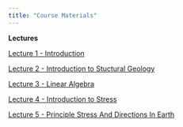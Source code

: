 ```yaml
---
title: "Course Materials"
---
```


**Lectures**

[Lecture 1 - Introduction](./slides/Lecture1-Introduction_Petroleum_Geomechanics.qmd)

[Lecture 2 - Introduction to Stuctural Geology](./slides/Lecture2-Introduction_Structural_Geology.qmd)

[Lecture 3 - Linear Algebra](./slides/Lecture3-Linear_Algebra.qmd)

[Lecture 4 - Introduction to Stress](./slides/Lecture4-Introduction_to_Stress.qmd)

[Lecture 5 - Principle Stress And Directions In Earth](./slides/Lecture5-PrincipleStressAndDirectionsInEarth.qmd)

